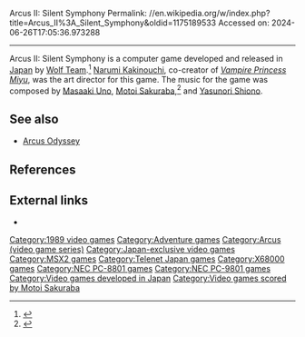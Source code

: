 Arcus II: Silent Symphony
Permalink: //en.wikipedia.org/w/index.php?title=Arcus_II%3A_Silent_Symphony&oldid=1175189533
Accessed on: 2024-06-26T17:05:36.973288



------
Arcus II: Silent Symphony
{{More citations needed|date=September 2023}}
{{Short description|1989 video game}}
{{Infobox video game
|title = Arcus II: Silent Symphony
|image = ArcusIISilentSymphony-title-screen.png
|developer = [[Wolf Team]]
|publisher = Wolf Team
|designer = 
|engine = 
|composer= [[Motoi Sakuraba]]<br>Masaaki Uno<br>Yasunori Shiono
|released ={{Vgrelease|JP|1989}}
|genre = Adventure
|modes = 
|platforms = [[X68000|Sharp X68000]], [[NEC PC-8801]], [[NEC PC-9801]], [[MSX2]]
}}
{{Nihongo|'''''Arcus II: Silent Symphony'''''|アークスII　サイレントシンフォニー|Ākusu II Sairento Shinfonī}} is a computer game developed and released in [[Japan]] by [[Wolf Team]].<ref name="moby">{{cite web|url=http://www.mobygames.com/game/arcus-ii-silent-symphony |title=Arcus II: Silent Symphony |publisher=[[MobyGames]] |accessdate=September 19, 2011 |archivedate=April 16, 2012 |archiveurl=https://web.archive.org/web/20120416011038/http://www.mobygames.com/game/arcus-ii-silent-symphony |url-status=live }}</ref> [[Narumi Kakinouchi]], co-creator of ''[[Vampire Princess Miyu]]'', was the art director for this game. The music for the game was composed by [[Masaaki Uno]], [[Motoi Sakuraba]],<ref name="sakuraba">{{cite web |url=http://www.team-e.co.jp/sakuraba/work.html |title=Works |language=Japanese |first=Motoi |last=Sakuraba |accessdate=September 19, 2011 |archivedate=April 2, 2012 |archiveurl=https://web.archive.org/web/20120402071904/http://www.team-e.co.jp/sakuraba/work.html |url-status=dead }}</ref> and [[Yasunori Shiono]].

==See also==
*[[Arcus Odyssey]]

==References==
{{reflist}}
==External links==
* {{Mobygames|/arcus-ii-silent-symphony}}

[[Category:1989 video games]]
[[Category:Adventure games]]
[[Category:Arcus (video game series)]]
[[Category:Japan-exclusive video games]]
[[Category:MSX2 games]]
[[Category:Telenet Japan games]]
[[Category:X68000 games]]
[[Category:NEC PC-8801 games]]
[[Category:NEC PC-9801 games]]
[[Category:Video games developed in Japan]]
[[Category:Video games scored by Motoi Sakuraba]]
{{Adventure-videogame-stub}}